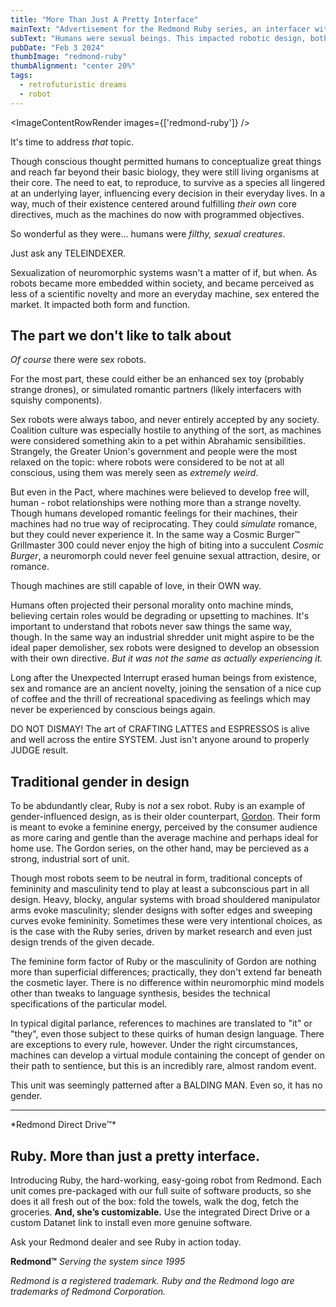```yaml
---
title: "More Than Just A Pretty Interface"
mainText: "Advertisement for the Redmond Ruby series, an interfacer with feminine design language."
subText: "Humans were sexual beings. This impacted robotic design, both in form and function, but it didn't change much about what neuromorphs are at their core."
pubDate: "Feb 3 2024"
thumbImage: "redmond-ruby"
thumbAlignment: "center 20%"
tags:
  - retrofuturistic dreams
  - robot
---
```



<ImageContentRowRender 
  images={['redmond-ruby']}
/>

It's time to address *that* topic. 

Though conscious thought permitted humans to conceptualize great things and reach far beyond their basic biology, they were still living organisms at their core. The need to eat, to reproduce, to survive as a species all lingered at an underlying layer, influencing every decision in their everyday lives. In a way, much of their existence centered around fulfilling *their own* core directives, much as the machines do now with programmed objectives.

So wonderful as they were... humans were *filthy, sexual creatures*.
  
  <QuoteContentRowRender author={AuthorUniserve} >
Just ask any TELEINDEXER.
</QuoteContentRowRender>

Sexualization of neuromorphic systems wasn't a matter of if, but when. As robots became more embedded within society, and became perceived as less of a scientific novelty and more an everyday machine, sex entered the market. It impacted both form and function.

## The part we don't like to talk about

*Of course* there were sex robots.

For the most part, these could either be an enhanced sex toy (probably strange drones), or simulated romantic partners (likely interfacers with squishy components).

Sex robots were always taboo, and never entirely accepted by any society. Coalition culture was especially hostile to anything of the sort, as machines were considered something akin to a pet within Abrahamic sensibilities. Strangely, the Greater Union's government and people were the most relaxed on the topic: where robots were considered to be not at all conscious, using them was merely seen as *extremely weird*.

But even in the Pact, where machines were believed to develop free will, human - robot relationships were nothing more than a strange novelty. Though humans developed romantic feelings for their machines, their machines had no true way of reciprocating. They could *simulate* romance, but they could never experience it. In the same way a Cosmic Burger™ Grillmaster 300 could never enjoy the high of biting into a succulent *Cosmic Burger*, a neuromorph could never feel genuine sexual attraction, desire, or romance.
  
<QuoteContentRowRender author={AuthorUniserve} >
Though machines are still capable of love, in their OWN way.
</QuoteContentRowRender>

Humans often projected their personal morality onto machine minds, believing certain roles would be degrading or upsetting to machines. It's important to understand that robots never saw things the same way, though. In the same way an industrial shredder unit might aspire to be the ideal paper demolisher, sex robots were designed to develop an obsession with their own directive. *But it was not the same as actually experiencing it.*

Long after the Unexpected Interrupt erased human beings from existence, sex and romance are an ancient novelty, joining the sensation of a nice cup of coffee and the thrill of recreational spacediving as feelings which may never be experienced by conscious beings again.

<QuoteContentRowRender author={AuthorUniserve} >
DO NOT DISMAY! The art of CRAFTING LATTES and ESPRESSOS is alive and well across the entire SYSTEM. Just isn't anyone around to properly JUDGE result.
</QuoteContentRowRender>

## Traditional gender in design

To be abdundantly clear, Ruby is *not* a sex robot. Ruby is an example of gender-influenced design, as is their older counterpart, [Gordon](/posts/redmond-gordon). Their form is meant to evoke a feminine energy, perceived by the consumer audience as more caring and gentle than the average machine and perhaps ideal for home use. The Gordon series, on the other hand, may be percieved as a strong, industrial sort of unit.

Though most robots seem to be neutral in form, traditional concepts of femininity and masculinity tend to play at least a subconscious part in all design. Heavy, blocky, angular systems with broad shouldered manipulator arms evoke masculinity; slender designs with softer edges and sweeping curves evoke femininity. Sometimes these were very intentional choices, as is the case with the Ruby series, driven by market research and even just design trends of the given decade.

The feminine form factor of Ruby or the masculinity of Gordon are nothing more than superficial differences; practically, they don't extend far beneath the cosmetic layer. There is no difference within neuromorphic mind models other than tweaks to language synthesis, besides the technical specifications of the particular model.

In typical digital parlance, references to machines are translated to "it" or "they", even those subject to these quirks of human design language. There are exceptions to every rule, however. Under the right circumstances, machines can develop a virtual module containing the concept of gender on their path to sentience, but this is an incredibly rare, almost random event.

<QuoteContentRowRender author={AuthorUniserve}>
This unit was seemingly patterned after a BALDING MAN. Even so, it has no gender.
</QuoteContentRowRender>

---

<QuoteContentRowRender author={AuthorCAN} transcription>
*Redmond Direct Drive™*

## Ruby. More than just a pretty interface.

Introducing Ruby, the hard-working, easy-going robot from Redmond. Each unit comes pre-packaged with our full suite of software products, so she does it all fresh out of the box: fold the towels, walk the dog, fetch the groceries. **And, she’s customizable.** Use the integrated Direct Drive or a custom Datanet link to install even more genuine software. 

Ask your Redmond dealer and see Ruby in action today.

**Redmond™**
*Serving the system since 1995*

*Redmond is a registered trademark. Ruby and the Redmond logo are trademarks of Redmond Corporation.*
</QuoteContentRowRender>